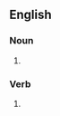 {{also|Xeroxes}}

==English==

===Noun===
{{head|en|noun form}}

# {{plural of|en|xerox}}

===Verb===
{{head|en|verb form}}

# {{en-third-person singular of|xerox}}